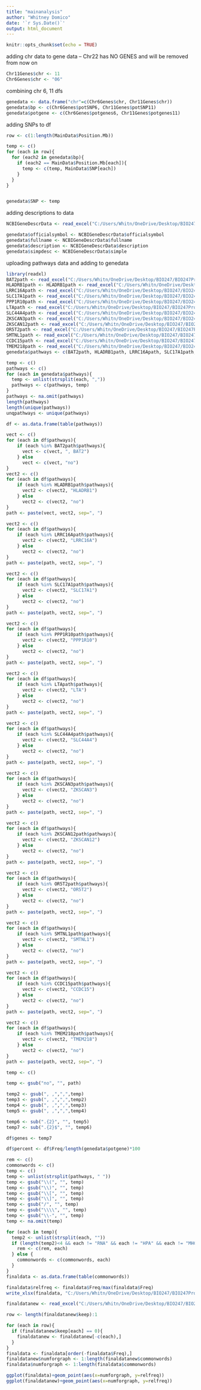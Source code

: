 ---
title: "mainanalysis"
author: "Whitney Domico"
date: '`r Sys.Date()`'
output: html_document
---

```{r setup, include=FALSE}
knitr::opts_chunk$set(echo = TRUE)
```

adding chr data to gene data -- Chr22 has NO GENES and will be removed from now on
```{r}
Chr11Genes$chr <- 11
Chr6Genes$chr <- "06"
```

combining chr 6, 11 dfs
```{r}
genedata <- data.frame("chr"=c(Chr6Genes$chr, Chr11Genes$chr))
genedata$bp <- c(Chr6Genes$potSNP6, Chr11Genes$potSNP11)
genedata$potgene <- c(Chr6Genes$potgenes6, Chr11Genes$potgenes11)
```

adding SNPs to df
```{r}
row <- c(1:length(MainData$Position.Mb))

temp <- c()
for (each in row){
  for (each2 in genedata$bp){
    if (each2 == MainData$Position.Mb[each]){
      temp <- c(temp, MainData$SNP[each])
    }
  }
}


genedata$SNP <- temp
```



adding descriptions to data

```{r}
NCBIGeneDescrData <- read_excel("C:/Users/Whitn/OneDrive/Desktop/BIO247/BIO247Project/BIO247ProjectArticles/NCBIGeneDescrData.xlsx")

genedata$officialsymbol <- NCBIGeneDescrData$officialsymbol
genedata$fullname <- NCBIGeneDescrData$fullname
genedata$description <- NCBIGeneDescrData$description
genedata$simpdesc <- NCBIGeneDescrData$simple
```

uploading pathways data and adding to genedata
```{r}
library(readxl)
BAT2path <- read_excel("C:/Users/Whitn/OneDrive/Desktop/BIO247/BIO247Project/BIO247ProjectArticles/BAT2path.xlsx")
HLADRB1path <- HLADRB1path <- read_excel("C:/Users/Whitn/OneDrive/Desktop/BIO247/BIO247Project/BIO247ProjectArticles/HLADRB1path.xlsx", sheet = "Sheet2")
LRRC16Apath <- read_excel("C:/Users/Whitn/OneDrive/Desktop/BIO247/BIO247Project/BIO247ProjectArticles/LRRC16Apath.xlsx")
SLC17A1path <- read_excel("C:/Users/Whitn/OneDrive/Desktop/BIO247/BIO247Project/BIO247ProjectArticles/SLC17A1path.xlsx")
PPP1R10path <- read_excel("C:/Users/Whitn/OneDrive/Desktop/BIO247/BIO247Project/BIO247ProjectArticles/PPP1R10path.xlsx")
LTApath <- read_excel("C:/Users/Whitn/OneDrive/Desktop/BIO247/BIO247Project/BIO247ProjectArticles/LTApath.xlsx")
SLC44A4path <- read_excel("C:/Users/Whitn/OneDrive/Desktop/BIO247/BIO247Project/BIO247ProjectArticles/SLC44A4path.xlsx")
ZKSCAN3path <- read_excel("C:/Users/Whitn/OneDrive/Desktop/BIO247/BIO247Project/BIO247ProjectArticles/ZKSCAN3path.xlsx")
ZKSCAN12path <- read_excel("C:/Users/Whitn/OneDrive/Desktop/BIO247/BIO247Project/BIO247ProjectArticles/ZKSCAN12path.xlsx")
OR5T2path <- read_excel("C:/Users/Whitn/OneDrive/Desktop/BIO247/BIO247Project/BIO247ProjectArticles/OR5T2path.xlsx")
SMTNL1path <- read_excel("C:/Users/Whitn/OneDrive/Desktop/BIO247/BIO247Project/BIO247ProjectArticles/SMTNL1path.xlsx")
CCDC15path <- read_excel("C:/Users/Whitn/OneDrive/Desktop/BIO247/BIO247Project/BIO247ProjectArticles/CCDC15path.xlsx")
TMEM218path <- read_excel("C:/Users/Whitn/OneDrive/Desktop/BIO247/BIO247Project/BIO247ProjectArticles/TMEM218path.xlsx")
genedata$pathways <- c(BAT2path, HLADRB1path, LRRC16Apath, SLC17A1path, PPP1R10path, LTApath, SLC44A4path, ZKSCAN3path, ZKSCAN12path, OR5T2path, SMTNL1path, CCDC15path, TMEM218path)

```

```{r}
temp <- c()
pathways <- c()
for (each in genedata$pathways){
  temp <- unlist(strsplit(each, ","))
  pathways <- c(pathways, temp)
}
pathways <- na.omit(pathways)
length(pathways)
length(unique(pathways))
unqpathways <- unique(pathways)
```


```{r}
df <- as.data.frame(table(pathways))
```


```{r}
vect <- c()
for (each in df$pathways){
    if (each %in% BAT2path$pathways){
      vect <- c(vect, ", BAT2")
    } else
      vect <- c(vect, "no")
}
vect2 <- c()
for (each in df$pathways){
    if (each %in% HLADRB1path$pathways){
      vect2 <- c(vect2, "HLADRB1")
    } else
      vect2 <- c(vect2, "no")
}
path <- paste(vect, vect2, sep=", ")

vect2 <- c()
for (each in df$pathways){
    if (each %in% LRRC16Apath$pathways){
      vect2 <- c(vect2, "LRRC16A")
    } else
      vect2 <- c(vect2, "no")
}
path <- paste(path, vect2, sep=", ")

vect2 <- c()
for (each in df$pathways){
    if (each %in% SLC17A1path$pathways){
      vect2 <- c(vect2, "SLC17A1")
    } else
      vect2 <- c(vect2, "no")
}
path <- paste(path, vect2, sep=", ")

vect2 <- c()
for (each in df$pathways){
    if (each %in% PPP1R10path$pathways){
      vect2 <- c(vect2, "PPP1R10")
    } else
      vect2 <- c(vect2, "no")
}
path <- paste(path, vect2, sep=", ")

vect2 <- c()
for (each in df$pathways){
    if (each %in% LTApath$pathways){
      vect2 <- c(vect2, "LTA")
    } else
      vect2 <- c(vect2, "no")
}
path <- paste(path, vect2, sep=", ")

vect2 <- c()
for (each in df$pathways){
    if (each %in% SLC44A4path$pathways){
      vect2 <- c(vect2, "SLC44A4")
    } else
      vect2 <- c(vect2, "no")
}
path <- paste(path, vect2, sep=", ")

vect2 <- c()
for (each in df$pathways){
    if (each %in% ZKSCAN3path$pathways){
      vect2 <- c(vect2, "ZKSCAN3")
    } else
      vect2 <- c(vect2, "no")
}
path <- paste(path, vect2, sep=", ")

vect2 <- c()
for (each in df$pathways){
    if (each %in% ZKSCAN12path$pathways){
      vect2 <- c(vect2, "ZKSCAN12")
    } else
      vect2 <- c(vect2, "no")
}
path <- paste(path, vect2, sep=", ")

vect2 <- c()
for (each in df$pathways){
    if (each %in% OR5T2path$pathways){
      vect2 <- c(vect2, "OR5T2")
    } else
      vect2 <- c(vect2, "no")
}
path <- paste(path, vect2, sep=", ")

vect2 <- c()
for (each in df$pathways){
    if (each %in% SMTNL1path$pathways){
      vect2 <- c(vect2, "SMTNL1")
    } else
      vect2 <- c(vect2, "no")
}
path <- paste(path, vect2, sep=", ")

vect2 <- c()
for (each in df$pathways){
    if (each %in% CCDC15path$pathways){
      vect2 <- c(vect2, "CCDC15")
    } else
      vect2 <- c(vect2, "no")
}
path <- paste(path, vect2, sep=", ")

vect2 <- c()
for (each in df$pathways){
    if (each %in% TMEM218path$pathways){
      vect2 <- c(vect2, "TMEM218")
    } else
      vect2 <- c(vect2, "no")
}
path <- paste(path, vect2, sep=", ")

```


```{r}
temp <- c()

temp <- gsub("no", "", path)

temp2 <- gsub(", ,",",",temp)
temp3 <- gsub(", ,",",",temp2)
temp4 <- gsub(", ,",",",temp3)
temp5 <- gsub(", ,",",",temp4)

temp6 <- sub(".{2}", "", temp5)
temp7 <- sub(".{2}$", "", temp6)

df$genes <- temp7
```


```{r}
df$percent <- df$Freq/length(genedata$potgene)*100
```

```{r}
rem <- c()
commonwords <- c()
temp <- c()
temp <- unlist(strsplit(pathways, " "))
temp <- gsub("\\(", "", temp)
temp <- gsub("\\)", "", temp)
temp <- gsub("\\[", "", temp)
temp <- gsub("\\]", "", temp)
temp <- gsub("/", "", temp)
temp <- gsub("\\\\", "", temp)
temp <- gsub("\\-", "", temp)
temp <- na.omit(temp)

for (each in temp){
  temp2 <- unlist(strsplit(each, ""))
  if (length(temp2)<4 && each != "RNA" && each != "HPA" && each != "MHC" && each && each != "CD4"){
    rem <- c(rem, each)
  } else {
    commonwords <- c(commonwords, each)
  }
}
finaldata <- as.data.frame(table(commonwords))
```

```{r}
finaldata$relfreq <- finaldata$Freq/max(finaldata$Freq)
write_xlsx(finaldata, "C:/Users/Whitn/OneDrive/Desktop/BIO247/BIO247Project/BIO247ProjectArticles/finaldata.xlsx")
```

```{r}
finaldatanew <- read_excel("C:/Users/Whitn/OneDrive/Desktop/BIO247/BIO247Project/BIO247ProjectArticles/finaldata[revised].xlsx")
```

```{r}
row <- length(finaldatanew$keep):1

for (each in row){
  if (finaldatanew$keep[each] == 0){
    finaldatanew <- finaldatanew[-c(each),]
  }
}
finaldata <- finaldata[order(-finaldata$Freq),]
finaldatanew$numforgraph <- 1:length(finaldatanew$commonwords)   
finaldata$numforgraph <- 1:length(finaldata$commonwords)

```

```{r}
ggplot(finaldata)+geom_point(aes(x=numforgraph, y=relfreq))
ggplot(finaldatanew)+geom_point(aes(x=numforgraph, y=relfreq))
```


